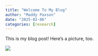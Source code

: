 ```yaml
---
title: "Welcome To My Blog"
author: "Maddy Paxson"
date: "2025-02-06"
categories: [research]
---
```


This is my blog post! Here's a picture, too.

![](hugowar.jpg)
